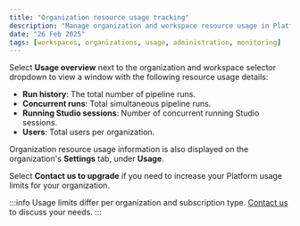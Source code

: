 ```yaml
---
title: "Organization resource usage tracking"
description: "Manage organization and workspace resource usage in Platform."
date: "26 Feb 2025"
tags: [workspaces, organizations, usage, administration, monitoring]
---
```


Select **Usage overview** next to the organization and workspace selector dropdown to view a window with the following resource usage details:

- **Run history**: The total number of pipeline runs. 
- **Concurrent runs**: Total simultaneous pipeline runs.
- **Running Studio sessions**: Number of concurrent running Studio sessions.
- **Users**: Total users per organization. 

Organization resource usage information is also displayed on the organization's **Settings** tab, under **Usage**. 

Select **Contact us to upgrade** if you need to increase your Platform usage limits for your organization. 

:::info
Usage limits differ per organization and subscription type. [Contact us](https://seqera.io/contact-us/) to discuss your needs. 
:::
